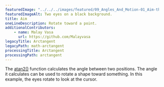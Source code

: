 ---
featuredImage: "../../../images/featured/09_Angles_And_Motion-01_Aim-thumbnail.png"
featuredImageAlt: Two eyes on a black background.
title: Aim
oneLineDescription: Rotate toward a point.
additionalContributors:
    - name: Malay Vasa
      url: https://github.com/Malayvasa
legacyTitle: Arctangent
legacyPath: math-arctangent
processingTitle: Arctangent
processingPath: arctangent
---

The
<a href="/reference/p5/atan2/" target="_blank">atan2()</a>
function calculates the angle between two positions. The angle it
calculates can be used to rotate a shape toward something. In this
example, the eyes rotate to look at the cursor.
